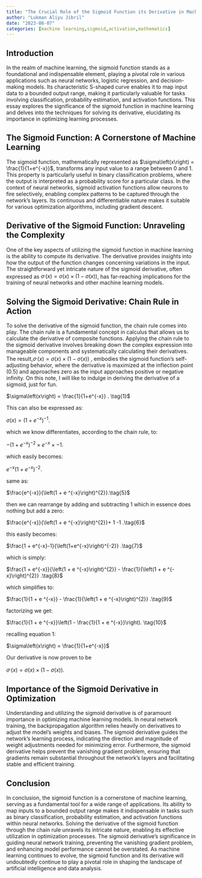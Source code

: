 ```yaml
---
title: "The Crucial Role of the Sigmoid Function its Derivative in Machine Learning"
author: "Lukman Aliyu Jibril"
date: "2023-08-07"
categories: [machine learning,sigmoid,activation,mathematics]
---
```


## Introduction

In the realm of machine learning, the sigmoid function stands as a foundational and indispensable element, playing a pivotal role in various applications such as neural networks, logistic regression, and decision-making models. Its characteristic S-shaped curve enables it to map input data to a bounded output range, making it particularly valuable for tasks involving classification, probability estimation, and activation functions. This essay explores the significance of the sigmoid function in machine learning and delves into the techniques for solving its derivative, elucidating its importance in optimizing learning processes.

## The Sigmoid Function: A Cornerstone of Machine Learning

The sigmoid function, mathematically represented as $\sigma\left(x\right) = \frac{1}{1+e^{-x}}$, transforms any input value to a range between 0 and 1. This property is particularly useful in binary classification problems, where the output is interpreted as a probability score for a particular class. In the context of neural networks, sigmoid activation functions allow neurons to fire selectively, enabling complex patterns to be captured through the network's layers. Its continuous and differentiable nature makes it suitable for various optimization algorithms, including gradient descent.

## Derivative of the Sigmoid Function: Unraveling the Complexity

One of the key aspects of utilizing the sigmoid function in machine learning is the ability to compute its derivative. The derivative provides insights into how the output of the function changes concerning variations in the input. The straightforward yet intricate nature of the sigmoid derivative, often expressed as $\sigma ^{,}\left(x\right) = \sigma\left(x\right) \times (1-\sigma\left(x\right))$, has far-reaching implications for the training of neural networks and other machine learning models.

## Solving the Sigmoid Derivative: Chain Rule in Action

To solve the derivative of the sigmoid function, the chain rule comes into play. The chain rule is a fundamental concept in calculus that allows us to calculate the derivative of composite functions. Applying the chain rule to the sigmoid derivative involves breaking down the complex expression into manageable components and systematically calculating their derivatives. The result,$\sigma ^{,}\left(x\right) = \sigma\left(x\right) \times(1-\sigma\left(x\right))$ , embodies the sigmoid function's self-adjusting behavior, where the derivative is maximized at the inflection point (0.5) and approaches zero as the input approaches positive or negative infinity.
On this note, I will like to indulge in deriving the derivative of a sigmoid, just for fun.


$\sigma\left(x\right) = \frac{1}{1+e^{-x}} . \tag{1}$


This can also be expressed as:

$\sigma\left(x\right) = (1+e^{-x})^{-1} . \tag{2}$

 which we know differentiates, according to the chain rule, to:

 $-(1+e^{-x})^{-2} \times e^{-x} \times-1. \tag{3}$ 

 which easily becomes:

$e^{-x}(1+e^{-x})^{-2}.\tag{4}$

same as:

$\frac{e^{-x}}{\left(1 + e ^{-x}\right)^{2}}.\tag{5}$

then we can rearrange by adding and subtracting 1 which in essence does nothing but add a zero:

$\frac{e^{-x}}{\left(1 + e ^{-x}\right)^{2}}+ 1 -1 .\tag{6}$

this easily becomes:

$\frac{1 + e^{-x}-1}{\left(1+e^{-x}\right)^{-2}}  .\tag{7}$

which is simply:

$\frac{1 + e^{-x}}{\left(1 + e ^{-x}\right)^{2}} - \frac{1}{\left(1 + e ^{-x}\right)^{2}}  .\tag{8}$

which simplifies to:

$\frac{1}{1 + e ^{-x}} - \frac{1}{\left(1 + e ^{-x}\right)^{2}}  .\tag{9}$

factorizing we get:

$\frac{1}{1 + e ^{-x}}\left(1 - \frac{1}{1 + e ^{-x}}\right). \tag{10}$

recalling equation 1:

$\sigma\left(x\right) = \frac{1}{1+e^{-x}}$

Our derivative is now proven to be 

$\sigma ^{,}\left(x\right) = \sigma\left(x\right) \times(1-\sigma\left(x\right)).\tag{11}$


## Importance of the Sigmoid Derivative in Optimization

Understanding and utilizing the sigmoid derivative is of paramount importance in optimizing machine learning models. In neural network training, the backpropagation algorithm relies heavily on derivatives to adjust the model's weights and biases. The sigmoid derivative guides the network's learning process, indicating the direction and magnitude of weight adjustments needed for minimizing error. Furthermore, the sigmoid derivative helps prevent the vanishing gradient problem, ensuring that gradients remain substantial throughout the network's layers and facilitating stable and efficient training.

## Conclusion

In conclusion, the sigmoid function is a cornerstone of machine learning, serving as a fundamental tool for a wide range of applications. Its ability to map inputs to a bounded output range makes it indispensable in tasks such as binary classification, probability estimation, and activation functions within neural networks. Solving the derivative of the sigmoid function through the chain rule unravels its intricate nature, enabling its effective utilization in optimization processes. The sigmoid derivative's significance in guiding neural network training, preventing the vanishing gradient problem, and enhancing model performance cannot be overstated. As machine learning continues to evolve, the sigmoid function and its derivative will undoubtedly continue to play a pivotal role in shaping the landscape of artificial intelligence and data analysis.
